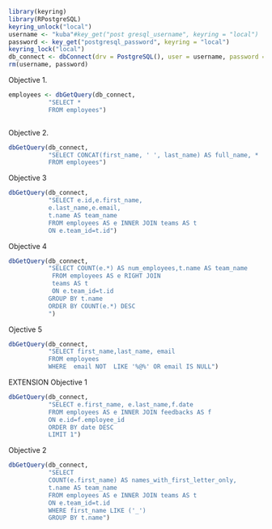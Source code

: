 ```r
library(keyring)
library(RPostgreSQL)
keyring_unlock("local")
username <- "kuba"#key_get("post gresql_username", keyring = "local") 
password <- key_get("postgresql_password", keyring = "local")
keyring_lock("local")
db_connect <- dbConnect(drv = PostgreSQL(), user = username, password = password, dbname = "acme_employees", host = "localhost")
rm(username, password)
```
Objective 1.
```r
employees <- dbGetQuery(db_connect,
           "SELECT *
           FROM employees")



```


Objective 2. 
```r
dbGetQuery(db_connect,
           "SELECT CONCAT(first_name, ' ', last_name) AS full_name, *
           FROM employees")

```



Objective 3 
```r
dbGetQuery(db_connect,
           "SELECT e.id,e.first_name,
           e.last_name,e.email,
           t.name AS team_name
           FROM employees AS e INNER JOIN teams AS t 
           ON e.team_id=t.id")
```



Objective 4 
```r
dbGetQuery(db_connect,
           "SELECT COUNT(e.*) AS num_employees,t.name AS team_name
            FROM employees AS e RIGHT JOIN 
            teams AS t
            ON e.team_id=t.id
           GROUP BY t.name
           ORDER BY COUNT(e.*) DESC
           ")
```
Ojective 5 
```r
dbGetQuery(db_connect,
           "SELECT first_name,last_name, email
           FROM employees
           WHERE  email NOT  LIKE '%@%' OR email IS NULL")
```

EXTENSION
Objective 1 
```r
dbGetQuery(db_connect,
           "SELECT e.first_name, e.last_name,f.date
           FROM employees AS e INNER JOIN feedbacks AS f
           ON e.id=f.employee_id
           ORDER BY date DESC
           LIMIT 1")


```


Objective 2
```r
dbGetQuery(db_connect,
           "SELECT 
           COUNT(e.first_name) AS names_with_first_letter_only,
           t.name AS team_name
           FROM employees AS e INNER JOIN teams AS t
           ON e.team_id=t.id
           WHERE first_name LIKE ('_')
           GROUP BY t.name")

```


```r

```


```r

```

